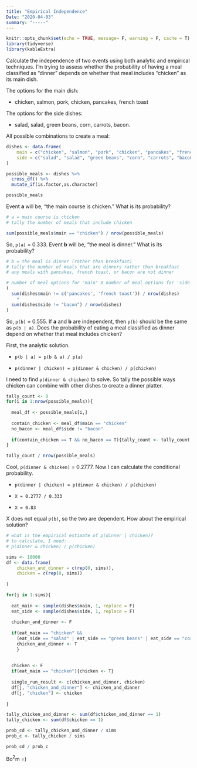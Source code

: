 ```yaml
---
title: "Empirical Independence"
Date: "2020-04-03"
summary: "-----"
---
```


```r
knitr::opts_chunk$set(echo = TRUE, message= F, warning = F, cache = T)
library(tidyverse)
library(kableExtra)
```

Calculate the independence of two events using both analytic and empirical techniques. I'm trying to assess whether the probability of having a meal classified as "dinner" depends on whether that meal includes "chicken" as its main dish. 

The options for the main dish:

* chicken, salmon, pork, chicken, pancakes, french toast

The options for the side dishes:

* salad, salad, green beans, corn, carrots, bacon.

All possible combinations to create a meal:

```r
dishes <- data.frame(
    main = c("chicken", "salmon", "pork", "chicken", "pancakes", "french toast"),
    side = c("salad", "salad", "green beans", "corn", "carrots", "bacon")
)

possible_meals <- dishes %>%
  cross_df() %>%
  mutate_if(is.factor,as.character)

possible_meals
```

Event **a** will be, "the main course is chicken." What is its probability?

```r
# a = main course is chicken
# tally the number of meals that include chicken

sum(possible_meals$main == "chicken") / nrow(possible_meals)

```

So, `p(a)` = 0.333. Event **b** will be, "the meal is dinner." What is its probability?

```r
# b = the meal is dinner (rather than breakfast)
# tally the number of meals that are dinners rather than breakfast
# any meals with pancakes, french toast, or bacon are not dinner

# number of meal options for 'main" X number of meal options for 'side'
(
  sum(dishes$main != c('pancakes', 'french toast')) / nrow(dishes)
    *
  sum(dishes$side != "bacon") / nrow(dishes)
)
```
So, `p(b)` = 0.555. If **a** and **b** are independent, then `p(b)` should be the same as `p(b | a)`. Does the probability of eating a meal classified as dinner depend on whether that meal includes chicken?

First, the analytic solution. 

* `p(b | a) = p(b & a) / p(a)`

* `p(dinner | chicken) = p(dinner & chicken) / p(chicken)`

I need to find `p(dinner & chicken)` to solve. So tally the possible ways chicken can combine with other dishes to create a dinner platter. 

```r
tally_count <- 0
for(i in 1:nrow(possible_meals)){
  
  meal_df <- possible_meals[i,]
  
  contain_chicken <- meal_df$main == "chicken"
  no_bacon <- meal_df$side != "bacon"
  
  if(contain_chicken == T && no_bacon == T){tally_count <- tally_count + 1}
}

tally_count / nrow(possible_meals)

```

Cool, `p(dinner & chicken)` = 0.2777. Now I can calculate the conditional probability.

* `p(dinner | chicken) = p(dinner & chicken) / p(chicken)`

* `X = 0.2777 / 0.333`
* `X = 0.83`

X does not equal `p(b)`, so the two are dependent. How about the empirical solution?

```r

# what is the empirical estimate of p(dinner | chicken)?
# to calculate, I need:
# p(dinner & chicken) / p(chicken)

sims <- 10000
df <- data.frame(
    chicken_and_dinner = c(rep(0, sims)),
    chicken = c(rep(0, sims))
    
)

for(j in 1:sims){
  
  eat_main <- sample(dishes$main, 1, replace = F)
  eat_side <- sample(dishes$side, 1, replace = F)
  
  chicken_and_dinner <- F
  
  if(eat_main == "chicken" && 
    (eat_side == "salad" | eat_side == "green beans" | eat_side == "corn" | eat_side == "carrots")){
    chicken_and_dinner <- T
    }
  
  
  chicken <- F
  if(eat_main == "chicken"){chicken <- T}
  
  single_run_result <- c(chicken_and_dinner, chicken)
  df[j, "chicken_and_dinner"] <- chicken_and_dinner
  df[j, "chicken"] <- chicken
  
}

tally_chicken_and_dinner <- sum(df$chicken_and_dinner == 1)
tally_chicken <- sum(df$chicken == 1)

prob_cd <- tally_chicken_and_dinner / sims
prob_c <- tally_chicken / sims

prob_cd / prob_c

```

Bo$^2$m =)